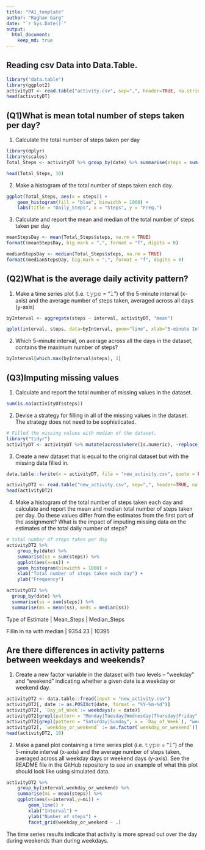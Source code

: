 ---
title: "PA1_template"
author: "Raghav Garg"
date: "`r Sys.Date()`"
output: 
  html_document:
    keep_md: true
---

## Reading csv Data into Data.Table. 
```{r}
library("data.table")
library(ggplot2)
activityDT <- read.table("activity.csv", sep=",", header=TRUE, na.strings="NA", stringsAsFactors=FALSE, nrow=17600)
head(activityDT)
```

## (Q1)What is mean total number of steps taken per day?

1. Calculate the total number of steps taken per day

```{r}
library(dplyr)
library(scales)
Total_Steps <- activityDT %>% group_by(date) %>% summarise(steps = sum(steps))

head(Total_Steps, 10)
```

2. Make a histogram of the total number of steps taken each day. 

```{r}
ggplot(Total_Steps, aes(x = steps)) +
    geom_histogram(fill = "blue", binwidth = 1000) +
    labs(title = "Daily_Steps", x = "Steps", y = "Freq.")
```

3. Calculate and report the mean and median of the total number of steps taken per day
```{r}
meanStepsDay <- mean(Total_Steps$steps, na.rm = TRUE)
formatC(meanStepsDay, big.mark = ",", format = "f", digits = 0)
```
```{r}
medianStepsDay <- median(Total_Steps$steps, na.rm = TRUE)
formatC(medianStepsDay, big.mark = ",", format = "f", digits = 0)
```
## (Q2)What is the average daily activity pattern?

1. Make a time series plot (i.e. 𝚝𝚢𝚙𝚎 = "𝚕") of the 5-minute interval (x-axis) and the average number of steps taken, averaged across all days (y-axis)

```{r}
byInterval <- aggregate(steps ~ interval, activityDT, "mean")

qplot(interval, steps, data=byInterval, geom="line", xlab="5-minute Interval", ylab="Average Steps Taken", main="Average Activity Pattern")
```

2. Which 5-minute interval, on average across all the days in the dataset, contains the maximum number of steps?

```{r}
byInterval[which.max(byInterval$steps), 1]
```


## (Q3)Imputing missing values

1. Calculate and report the total number of missing values in the dataset.

```{r}
sum(is.na(activityDT$steps))
```

2. Devise a strategy for filling in all of the missing values in the dataset. The strategy does not need to be sophisticated.

```{r}
# Filled the missing values with median of the dataset. 
library("tidyr")
activityDT <- activityDT %>% mutate(across(where(is.numeric), ~replace_na(., median(., na.rm=TRUE))))

```

3. Create a new dataset that is equal to the original dataset but with the missing data filled in.

```{r}
data.table::fwrite(x = activityDT, file = "new_activity.csv", quote = FALSE)

activityDT2 <- read.table("new_activity.csv", sep=",", header=TRUE, na.strings="NA", stringsAsFactors=FALSE, nrow=17600)
head(activityDT2)
```

4. Make a histogram of the total number of steps taken each day and calculate and report the mean and median total number of steps taken per day. Do these values differ from the estimates from the first part of the assignment? What is the impact of imputing missing data on the estimates of the total daily number of steps?

```{r}
# total number of steps taken per day
activityDT2 %>% 
    group_by(date) %>% 
    summarise(ss = sum(steps)) %>% 
    ggplot(aes(x=ss)) + 
    geom_histogram(binwidth = 1000) + 
    xlab("Total number of steps taken each day") + 
    ylab("Frequency")
```
```{r}
activityDT2 %>% 
  group_by(date) %>% 
  summarise(ss = sum(steps)) %>% 
  summarise(ms = mean(ss), meds = median(ss))
```
Type of Estimate | Mean_Steps | Median_Steps

Fillin in na with median | 9354.23 | 10395

## Are there differences in activity patterns between weekdays and weekends?

1. Create a new factor variable in the dataset with two levels – “weekday” and “weekend” indicating whether a given date is a weekday or weekend day.

```{r}
activityDT2 <- data.table::fread(input = "new_activity.csv")
activityDT2[, date := as.POSIXct(date, format = "%Y-%m-%d")]
activityDT2[, `Day_of_Week`:= weekdays(x = date)]
activityDT2[grepl(pattern = "Monday|Tuesday|Wednesday|Thursday|Friday", x = `Day_of_Week`), "weekday_or_weekend"] <- "weekday"
activityDT2[grepl(pattern = "Saturday|Sunday", x = `Day_of_Week`), "weekday_or_weekend"] <- "weekend"
activityDT2[, `weekday_or_weekend` := as.factor(`weekday_or_weekend`)]
head(activityDT2, 10)
```

2. Make a panel plot containing a time series plot (i.e. 𝚝𝚢𝚙𝚎 = "𝚕") of the 5-minute interval (x-axis) and the average number of steps taken, averaged across all weekday days or weekend days (y-axis). See the README file in the GitHub repository to see an example of what this plot should look like using simulated data.

```{r}
activityDT2 %>% 
    group_by(interval,weekday_or_weekend) %>% 
    summarise(mi = mean(steps)) %>% 
    ggplot(aes(x=interval,y=mi)) + 
        geom_line() +
        xlab("Interval") + 
        ylab("Number of steps") +
        facet_grid(weekday_or_weekend ~ .)
```


The time series results indicate that activity is more spread out over the day during weekends than during weekdays.